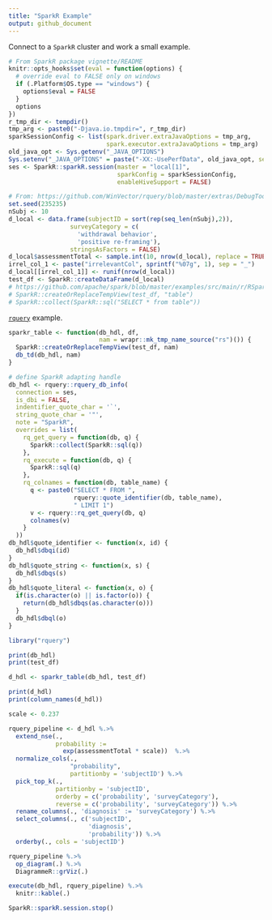 ```yaml
---
title: "SparkR Example"
output: github_document
---
```


Connect to a `SparkR` cluster and work a small example.

```r
# From SparkR package vignette/README
knitr::opts_hooks$set(eval = function(options) {
  # override eval to FALSE only on windows
  if (.Platform$OS.type == "windows") {
    options$eval = FALSE
  }
  options
})
r_tmp_dir <- tempdir()
tmp_arg <- paste0("-Djava.io.tmpdir=", r_tmp_dir)
sparkSessionConfig <- list(spark.driver.extraJavaOptions = tmp_arg,
                           spark.executor.extraJavaOptions = tmp_arg)
old_java_opt <- Sys.getenv("_JAVA_OPTIONS")
Sys.setenv("_JAVA_OPTIONS" = paste("-XX:-UsePerfData", old_java_opt, sep = " "))
ses <- SparkR::sparkR.session(master = "local[1]", 
                              sparkConfig = sparkSessionConfig, 
                              enableHiveSupport = FALSE)
```


```r
# From: https://github.com/WinVector/rquery/blob/master/extras/DebugToolsForBigData.md
set.seed(235235)
nSubj <- 10
d_local <- data.frame(subjectID = sort(rep(seq_len(nSubj),2)),
                 surveyCategory = c(
                   'withdrawal behavior',
                   'positive re-framing'),
                 stringsAsFactors = FALSE)
d_local$assessmentTotal <- sample.int(10, nrow(d_local), replace = TRUE)
irrel_col_1 <- paste("irrelevantCol", sprintf("%07g", 1), sep = "_")
d_local[[irrel_col_1]] <- runif(nrow(d_local))
test_df <- SparkR::createDataFrame(d_local)
# https://github.com/apache/spark/blob/master/examples/src/main/r/RSparkSQLExample.R
# SparkR::createOrReplaceTempView(test_df, "table")
# SparkR::collect(SparkR::sql("SELECT * from table"))
```

[`rquery`](https://winvector.github.io/rquery/) example.

```r


sparkr_table <- function(db_hdl, df, 
                         nam = wrapr::mk_tmp_name_source("rs")()) {
  SparkR::createOrReplaceTempView(test_df, nam)
  db_td(db_hdl, nam)
}

# define SparkR adapting handle
db_hdl <- rquery::rquery_db_info(
  connection = ses,
  is_dbi = FALSE,
  indentifier_quote_char = '`',
  string_quote_char = '"',
  note = "SparkR",
  overrides = list(
    rq_get_query = function(db, q) {
      SparkR::collect(SparkR::sql(q))
    },
    rq_execute = function(db, q) {
      SparkR::sql(q)
    },
    rq_colnames = function(db, table_name) {
      q <- paste0("SELECT * FROM ",
                  rquery::quote_identifier(db, table_name),
                  " LIMIT 1")
      v <- rquery::rq_get_query(db, q)
      colnames(v)
    }
  ))
db_hdl$quote_identifier <- function(x, id) {
  db_hdl$dbqi(id)
}
db_hdl$quote_string <- function(x, s) {
  db_hdl$dbqs(s)
}
db_hdl$quote_literal <- function(x, o) {
  if(is.character(o) || is.factor(o)) {
    return(db_hdl$dbqs(as.character(o)))
  }
  db_hdl$dbql(o)
}
```

```r
library("rquery")

print(db_hdl)
print(test_df)

d_hdl <- sparkr_table(db_hdl, test_df)

print(d_hdl)
print(column_names(d_hdl))

scale <- 0.237

rquery_pipeline <- d_hdl %.>%
  extend_nse(.,
             probability :=
               exp(assessmentTotal * scale))  %.>% 
  normalize_cols(.,
                 "probability",
                 partitionby = 'subjectID') %.>%
  pick_top_k(.,
             partitionby = 'subjectID',
             orderby = c('probability', 'surveyCategory'),
             reverse = c('probability', 'surveyCategory')) %.>% 
  rename_columns(., 'diagnosis' := 'surveyCategory') %.>%
  select_columns(., c('subjectID', 
                      'diagnosis', 
                      'probability')) %.>%
  orderby(., cols = 'subjectID')

rquery_pipeline %.>%
  op_diagram(.) %.>% 
  DiagrammeR::grViz(.)

execute(db_hdl, rquery_pipeline) %.>%
  knitr::kable(.)
```


```r
SparkR::sparkR.session.stop()
```
